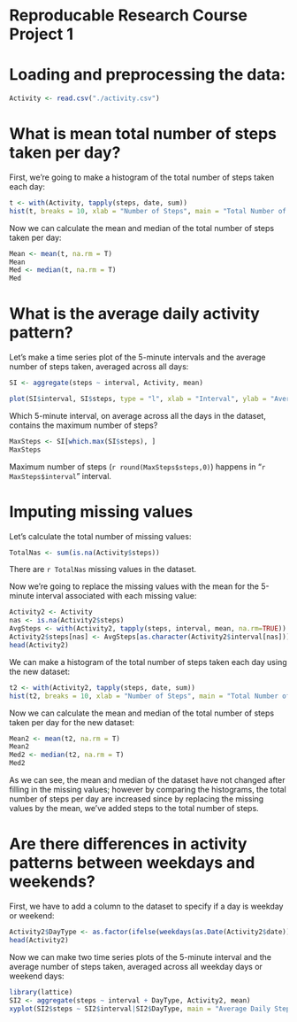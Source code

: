 Reproducable Research Course Project 1
=

Loading and preprocessing the data:
=
```R
Activity <- read.csv("./activity.csv")
```

What is mean total number of steps taken per day?
=
First, we're going to make a histogram of the total number of steps taken each day:
```R
t <- with(Activity, tapply(steps, date, sum))
hist(t, breaks = 10, xlab = "Number of Steps", main = "Total Number of Steps")
```

Now we can calculate the mean and median of the total number of steps taken per day:
```R
Mean <- mean(t, na.rm = T)
Mean
Med <- median(t, na.rm = T)
Med
```

What is the average daily activity pattern?
=
Let's make a time series plot of the 5-minute intervals and the average number of steps taken, averaged across all days:
```R
SI <- aggregate(steps ~ interval, Activity, mean)

plot(SI$interval, SI$steps, type = "l", xlab = "Interval", ylab = "Average Steps per Day", main = "Average Daily Steps")
```

Which 5-minute interval, on average across all the days in the dataset, contains the maximum number of steps?
```R
MaxSteps <- SI[which.max(SI$steps), ]
MaxSteps
```
Maximum number of steps (`r round(MaxSteps$steps,0)`) happens in "`r MaxSteps$interval`" interval.

Imputing missing values
=
Let's calculate the total number of missing values:
```R
TotalNas <- sum(is.na(Activity$steps))
```
There are `r TotalNas` missing values in the dataset.

Now we're going to replace the missing values with the mean for the 5-minute interval associated with each missing value:
```R
Activity2 <- Activity
nas <- is.na(Activity2$steps)
AvgSteps <- with(Activity2, tapply(steps, interval, mean, na.rm=TRUE))
Activity2$steps[nas] <- AvgSteps[as.character(Activity2$interval[nas])]
head(Activity2)
```

We can make a histogram of the total number of steps taken each day using the new dataset:
```R
t2 <- with(Activity2, tapply(steps, date, sum))
hist(t2, breaks = 10, xlab = "Number of Steps", main = "Total Number of Steps After Filling in the Missing Values")
```

Now we can calculate the mean and median of the total number of steps taken per day for the new dataset:
```R
Mean2 <- mean(t2, na.rm = T)
Mean2
Med2 <- median(t2, na.rm = T)
Med2
```
As we can see, the mean and median of the dataset have not changed after filling in the missing values; however by comparing the histograms, the total number of steps per day are increased since by replacing the missing values by the mean, we've added steps to the total number of steps.

Are there differences in activity patterns between weekdays and weekends?
=

First, we have to add a column to the dataset to specify if a day is weekday or weekend:
```R
Activity2$DayType <- as.factor(ifelse(weekdays(as.Date(Activity2$date)) == "Saturday" | weekdays(as.Date(Activity2$date)) == "Sunday", "Weekend", "Weekday"))
head(Activity2)
```

Now we can make two time series plots of the 5-minute interval and the average number of steps taken, averaged across all weekday days or weekend days:
```R
library(lattice)
SI2 <- aggregate(steps ~ interval + DayType, Activity2, mean)
xyplot(SI2$steps ~ SI2$interval|SI2$DayType, main = "Average Daily Steps", xlab = "Interval", ylab = "Average Steps per Steps", layout = c(1, 2), type = "l")
```